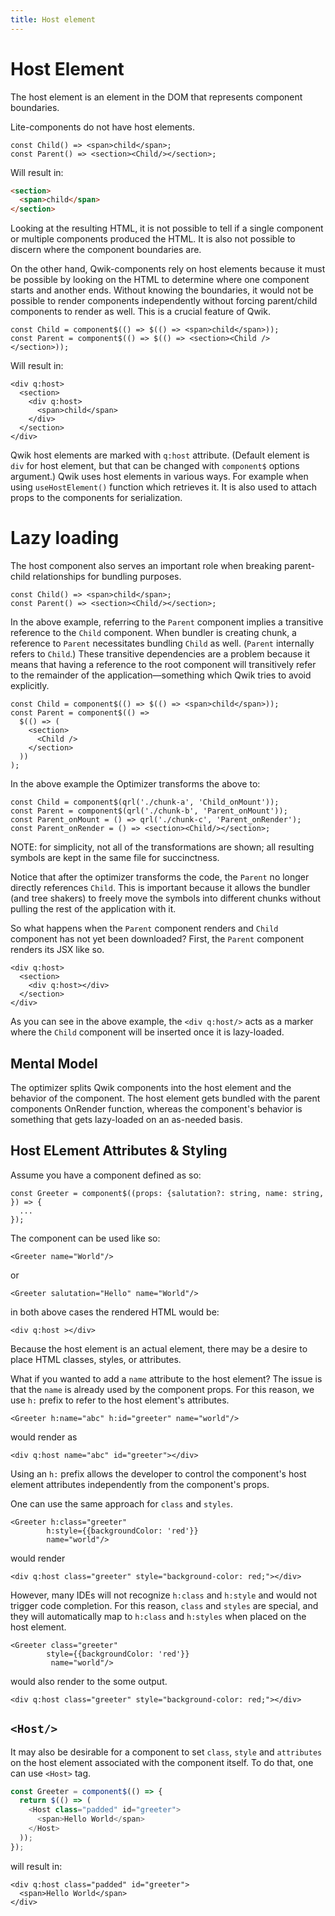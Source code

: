 ```yaml
---
title: Host element
---
```


# Host Element

The host element is an element in the DOM that represents component boundaries.

Lite-components do not have host elements.

```tsx
const Child() => <span>child</span>;
const Parent() => <section><Child/></section>;
```

Will result in:

```html
<section>
  <span>child</span>
</section>
```

Looking at the resulting HTML, it is not possible to tell if a single component or multiple components produced the HTML. It is also not possible to discern where the component boundaries are.

On the other hand, Qwik-components rely on host elements because it must be possible by looking on the HTML to determine where one component starts and another ends. Without knowing the boundaries, it would not be possible to render components independently without forcing parent/child components to render as well. This is a crucial feature of Qwik.

```tsx
const Child = component$(() => $(() => <span>child</span>));
const Parent = component$(() => $(() => <section><Child /></section>));
```

Will result in:

```htmlembedded=
<div q:host>
  <section>
    <div q:host>
      <span>child</span>
    </div>
  </section>
</div>
```

Qwik host elements are marked with `q:host` attribute. (Default element is `div` for host element, but that can be changed with `component$` options argument.) Qwik uses host elements in various ways. For example when using `useHostElement()` function which retrieves it. It is also used to attach props to the components for serialization.

# Lazy loading

The host component also serves an important role when breaking parent-child relationships for bundling purposes.

```tsx
const Child() => <span>child</span>;
const Parent() => <section><Child/></section>;
```

In the above example, referring to the `Parent` component implies a transitive reference to the `Child` component. When bundler is creating chunk, a reference to `Parent` necessitates bundling `Child` as well. (`Parent` internally refers to `Child`.) These transitive dependencies are a problem because it means that having a reference to the root component will transitively refer to the remainder of the application—something which Qwik tries to avoid explicitly.

```tsx
const Child = component$(() => $(() => <span>child</span>));
const Parent = component$(() =>
  $(() => (
    <section>
      <Child />
    </section>
  ))
);
```

In the above example the Optimizer transforms the above to:

```tsx
const Child = component$(qrl('./chunk-a', 'Child_onMount'));
const Parent = component$(qrl('./chunk-b', 'Parent_onMount'));
const Parent_onMount = () => qrl('./chunk-c', 'Parent_onRender');
const Parent_onRender = () => <section><Child/></section>;
```

NOTE: for simplicity, not all of the transformations are shown; all resulting symbols are kept in the same file for succinctness.

Notice that after the optimizer transforms the code, the `Parent` no longer directly references `Child`. This is important because it allows the bundler (and tree shakers) to freely move the symbols into different chunks without pulling the rest of the application with it.

So what happens when the `Parent` component renders and `Child` component has not yet been downloaded? First, the `Parent` component renders its JSX like so.

```htmlembedded=
<div q:host>
  <section>
    <div q:host></div>
  </section>
</div>
```

As you can see in the above example, the `<div q:host/>` acts as a marker where the `Child` component will be inserted once it is lazy-loaded.

## Mental Model

The optimizer splits Qwik components into the host element and the behavior of the component. The host element gets bundled with the parent components OnRender function, whereas the component's behavior is something that gets lazy-loaded on an as-needed basis.

## Host ELement Attributes & Styling

Assume you have a component defined as so:

```tsx
const Greeter = component$((props: {salutation?: string, name: string, }) => {
  ...
});
```

The component can be used like so:

```htmlembedded=
<Greeter name="World"/>
```

or

```htmlembedded=
<Greeter salutation="Hello" name="World"/>
```

in both above cases the rendered HTML would be:

```htmlembedded=
<div q:host ></div>
```

Because the host element is an actual element, there may be a desire to place HTML classes, styles, or attributes.

What if you wanted to add a `name` attribute to the host element? The issue is that the `name` is already used by the component props. For this reason, we use `h:` prefix to refer to the host element's attributes.

```htmlembedded=
<Greeter h:name="abc" h:id="greeter" name="world"/>
```

would render as

```htmlembedded=
<div q:host name="abc" id="greeter"></div>
```

Using an `h:` prefix allows the developer to control the component's host element attributes independently from the component's props.

One can use the same approach for `class` and `styles`.

```htmlembedded=
<Greeter h:class="greeter"
        h:style={{backgroundColor: 'red'}}
        name="world"/>
```

would render

```htmlembedded=
<div q:host class="greeter" style="background-color: red;"></div>
```

However, many IDEs will not recognize `h:class` and `h:style` and would not trigger code completion. For this reason, `class` and `styles` are special, and they will automatically map to `h:class` and `h:styles` when placed on the host element.

```htmlembedded=
<Greeter class="greeter"
        style={{backgroundColor: 'red'}}
         name="world"/>
```

would also render to the some output.

```htmlembedded=
<div q:host class="greeter" style="background-color: red;"></div>
```

## `<Host/>`

It may also be desirable for a component to set `class`, `style` and `attributes` on the host element associated with the component itself. To do that, one can use `<Host>` tag.

```typescript
const Greeter = component$(() => {
  return $(() => (
    <Host class="padded" id="greeter">
      <span>Hello World</span>
    </Host>
  ));
});
```

will result in:

```htmlembedded=
<div q:host class="padded" id="greeter">
  <span>Hello World</span>
</div>
```
